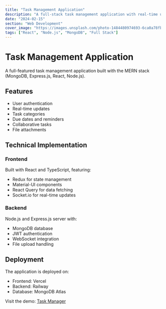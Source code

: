 ```yaml
---
title: "Task Management Application"
description: "A full-stack task management application with real-time updates"
date: "2024-02-15"
section: "Web Development"
cover_image: "https://images.unsplash.com/photo-1484480974693-6ca0a78fb36b?auto=format&fit=crop&q=80&w=1000"
tags: ["React", "Node.js", "MongoDB", "Full Stack"]
---
```


# Task Management Application

A full-featured task management application built with the MERN stack (MongoDB, Express.js, React, Node.js).

## Features

- User authentication
- Real-time updates
- Task categories
- Due dates and reminders
- Collaborative tasks
- File attachments

## Technical Implementation

### Frontend

Built with React and TypeScript, featuring:

- Redux for state management
- Material-UI components
- React Query for data fetching
- Socket.io for real-time updates

### Backend

Node.js and Express.js server with:

- MongoDB database
- JWT authentication
- WebSocket integration
- File upload handling

## Deployment

The application is deployed on:

- Frontend: Vercel
- Backend: Railway
- Database: MongoDB Atlas

Visit the demo: [Task Manager](https://example.com)